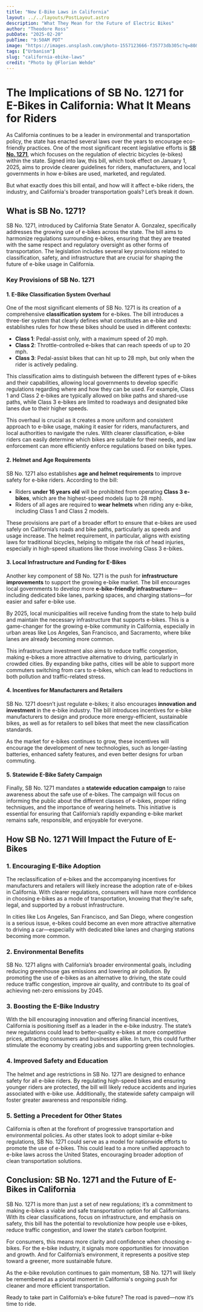 ```yaml
---
title: "New E-Bike Laws in California"
layout: ../../layouts/PostLayout.astro
description: "What They Mean for the Future of Electric Bikes"
author: "Theodore Ross"
pubDate: "2025-02-20"
pubTime: "9:50AM PDT"
image: "https://images.unsplash.com/photo-1557123666-f35773db305c?q=80&w=2628&auto=format&fit=crop&ixlib=rb-4.0.3&ixid=M3wxMjA3fDB8MHxwaG90by1wYWdlfHx8fGVufDB8fHx8fA%3D%3D"
tags: ["Urbanism"]
slug: "california-ebike-laws"
credit: "Photo by @Florian Wehde"
---
```


# The Implications of SB No. 1271 for E-Bikes in California: What It Means for Riders

As California continues to be a leader in environmental and transportation policy, the state has enacted several laws over the years to encourage eco-friendly practices. One of the most significant recent legislative efforts is [**SB No. 1271**](https://leginfo.legislature.ca.gov/faces/billTextClient.xhtml?bill_id=202320240SB1271), which focuses on the regulation of electric bicycles (e-bikes) within the state. Signed into law, this bill, which took effect on January 1, 2025, aims to provide clearer guidelines for riders, manufacturers, and local governments in how e-bikes are used, marketed, and regulated.

But what exactly does this bill entail, and how will it affect e-bike riders, the industry, and California's broader transportation goals? Let’s break it down.

## What is SB No. 1271?

SB No. 1271, introduced by California State Senator A. Gonzalez, specifically addresses the growing use of e-bikes across the state. The bill aims to harmonize regulations surrounding e-bikes, ensuring that they are treated with the same respect and regulatory oversight as other forms of transportation. The legislation includes several key provisions related to classification, safety, and infrastructure that are crucial for shaping the future of e-bike usage in California.

### Key Provisions of SB No. 1271

#### 1. **E-Bike Classification System Overhaul**

One of the most significant elements of SB No. 1271 is its creation of a comprehensive **classification system** for e-bikes. The bill introduces a three-tier system that clearly defines what constitutes an e-bike and establishes rules for how these bikes should be used in different contexts:

- **Class 1**: Pedal-assist only, with a maximum speed of 20 mph.
- **Class 2**: Throttle-controlled e-bikes that can reach speeds of up to 20 mph.
- **Class 3**: Pedal-assist bikes that can hit up to 28 mph, but only when the rider is actively pedaling.

This classification aims to distinguish between the different types of e-bikes and their capabilities, allowing local governments to develop specific regulations regarding where and how they can be used. For example, Class 1 and Class 2 e-bikes are typically allowed on bike paths and shared-use paths, while Class 3 e-bikes are limited to roadways and designated bike lanes due to their higher speeds.

This overhaul is crucial as it creates a more uniform and consistent approach to e-bike usage, making it easier for riders, manufacturers, and local authorities to navigate the rules. With clearer classification, e-bike riders can easily determine which bikes are suitable for their needs, and law enforcement can more efficiently enforce regulations based on bike types.

#### 2. **Helmet and Age Requirements**

SB No. 1271 also establishes **age and helmet requirements** to improve safety for e-bike riders. According to the bill:

- Riders **under 16 years old** will be prohibited from operating **Class 3 e-bikes**, which are the highest-speed models (up to 28 mph).
- Riders of all ages are required to **wear helmets** when riding any e-bike, including Class 1 and Class 2 models.

These provisions are part of a broader effort to ensure that e-bikes are used safely on California’s roads and bike paths, particularly as speeds and usage increase. The helmet requirement, in particular, aligns with existing laws for traditional bicycles, helping to mitigate the risk of head injuries, especially in high-speed situations like those involving Class 3 e-bikes.

#### 3. **Local Infrastructure and Funding for E-Bikes**

Another key component of SB No. 1271 is the push for **infrastructure improvements** to support the growing e-bike market. The bill encourages local governments to develop more **e-bike-friendly infrastructure**—including dedicated bike lanes, parking spaces, and charging stations—for easier and safer e-bike use.

By 2025, local municipalities will receive funding from the state to help build and maintain the necessary infrastructure that supports e-bikes. This is a game-changer for the growing e-bike community in California, especially in urban areas like Los Angeles, San Francisco, and Sacramento, where bike lanes are already becoming more common.

This infrastructure investment also aims to reduce traffic congestion, making e-bikes a more attractive alternative to driving, particularly in crowded cities. By expanding bike paths, cities will be able to support more commuters switching from cars to e-bikes, which can lead to reductions in both pollution and traffic-related stress.

#### 4. **Incentives for Manufacturers and Retailers**

SB No. 1271 doesn’t just regulate e-bikes; it also encourages **innovation and investment** in the e-bike industry. The bill introduces incentives for e-bike manufacturers to design and produce more energy-efficient, sustainable bikes, as well as for retailers to sell bikes that meet the new classification standards.

As the market for e-bikes continues to grow, these incentives will encourage the development of new technologies, such as longer-lasting batteries, enhanced safety features, and even better designs for urban commuting.

#### 5. **Statewide E-Bike Safety Campaign**

Finally, SB No. 1271 mandates a **statewide education campaign** to raise awareness about the safe use of e-bikes. The campaign will focus on informing the public about the different classes of e-bikes, proper riding techniques, and the importance of wearing helmets. This initiative is essential for ensuring that California’s rapidly expanding e-bike market remains safe, responsible, and enjoyable for everyone.

## How SB No. 1271 Will Impact the Future of E-Bikes

### 1. **Encouraging E-Bike Adoption**

The reclassification of e-bikes and the accompanying incentives for manufacturers and retailers will likely increase the adoption rate of e-bikes in California. With clearer regulations, consumers will have more confidence in choosing e-bikes as a mode of transportation, knowing that they’re safe, legal, and supported by a robust infrastructure.

In cities like Los Angeles, San Francisco, and San Diego, where congestion is a serious issue, e-bikes could become an even more attractive alternative to driving a car—especially with dedicated bike lanes and charging stations becoming more common.

### 2. **Environmental Benefits**

SB No. 1271 aligns with California’s broader environmental goals, including reducing greenhouse gas emissions and lowering air pollution. By promoting the use of e-bikes as an alternative to driving, the state could reduce traffic congestion, improve air quality, and contribute to its goal of achieving net-zero emissions by 2045.

### 3. **Boosting the E-Bike Industry**

With the bill encouraging innovation and offering financial incentives, California is positioning itself as a leader in the e-bike industry. The state’s new regulations could lead to better-quality e-bikes at more competitive prices, attracting consumers and businesses alike. In turn, this could further stimulate the economy by creating jobs and supporting green technologies.

### 4. **Improved Safety and Education**

The helmet and age restrictions in SB No. 1271 are designed to enhance safety for all e-bike riders. By regulating high-speed bikes and ensuring younger riders are protected, the bill will likely reduce accidents and injuries associated with e-bike use. Additionally, the statewide safety campaign will foster greater awareness and responsible riding.

### 5. **Setting a Precedent for Other States**

California is often at the forefront of progressive transportation and environmental policies. As other states look to adopt similar e-bike regulations, SB No. 1271 could serve as a model for nationwide efforts to promote the use of e-bikes. This could lead to a more unified approach to e-bike laws across the United States, encouraging broader adoption of clean transportation solutions.

## Conclusion: SB No. 1271 and the Future of E-Bikes in California

SB No. 1271 is more than just a set of new regulations; it’s a commitment to making e-bikes a viable and safe transportation option for all Californians. With its clear classifications, focus on infrastructure, and emphasis on safety, this bill has the potential to revolutionize how people use e-bikes, reduce traffic congestion, and lower the state’s carbon footprint.

For consumers, this means more clarity and confidence when choosing e-bikes. For the e-bike industry, it signals more opportunities for innovation and growth. And for California’s environment, it represents a positive step toward a greener, more sustainable future.

As the e-bike revolution continues to gain momentum, SB No. 1271 will likely be remembered as a pivotal moment in California's ongoing push for cleaner and more efficient transportation.

Ready to take part in California’s e-bike future? The road is paved—now it’s time to ride.
